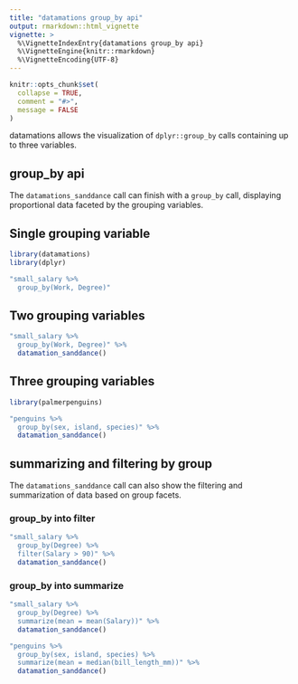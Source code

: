 ```yaml
---
title: "datamations group_by api"
output: rmarkdown::html_vignette
vignette: >
  %\VignetteIndexEntry{datamations group_by api}
  %\VignetteEngine{knitr::rmarkdown}
  %\VignetteEncoding{UTF-8}
---
```


```r
knitr::opts_chunk$set(
  collapse = TRUE,
  comment = "#>",
  message = FALSE
)
```

datamations allows the visualization of `dplyr::group_by` calls containing up to three variables.

## group_by api

The `datamations_sanddance` call can finish with a `group_by` call, displaying proportional data faceted by the grouping variables.

## Single grouping variable

```r
library(datamations)
library(dplyr)

"small_salary %>%
  group_by(Work, Degree)"
```
## Two grouping variables

```r
"small_salary %>%
  group_by(Work, Degree)" %>%
  datamation_sanddance()
```

## Three grouping variables

```r
library(palmerpenguins)

"penguins %>%
  group_by(sex, island, species)" %>%
  datamation_sanddance()
```

## summarizing and filtering by group

The `datamations_sanddance` call can also show the filtering and summarization of data based on group facets.

### group_by into filter

```r
"small_salary %>%
  group_by(Degree) %>%
  filter(Salary > 90)" %>%
  datamation_sanddance()
```

### group_by into summarize

```r
"small_salary %>%
  group_by(Degree) %>%
  summarize(mean = mean(Salary))" %>%
  datamation_sanddance()

"penguins %>%
  group_by(sex, island, species) %>%
  summarize(mean = median(bill_length_mm))" %>%
  datamation_sanddance()
```


